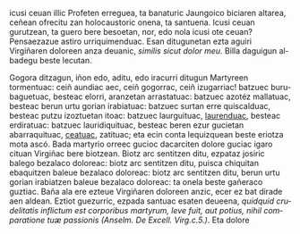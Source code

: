 <noinclude><pagequality level="3" user="Alonmikel" /></noinclude>icusi ceuan illic Profeten erreguea, ta banaturic Jaungoico biciaren altarea, ceñean ofrecitu zan holocaustoric onena, ta santuena. Icusi ceuan gurutzean, ta guero bere besoetan, nor, edo nola icusi ote ceuan? Pensaezazue astiro urriquimenduac. Esan ditugunetan ezta aguiri Virgiñaren doloreen anza deuanic,</span> <span lang="la"><i>similis sicut dolor meu</i>.</span> <span lang="eu">Billa daguigun albadegu beste lecutan.

{{aingura|12}}Gogora ditzagun, iñon edo, aditu, edo iracurri ditugun Martyreen tormentuac: ceiñ aundiac aec, ceiñ gogorrac, ceiñ izugarriac! batzuec buru-baguetuac, besteac elorri, aranzetan arrastatuac: batzuec azotéz mallatuac, besteac berun urtu gorian irabiatuac: batzuec surtan erre quiscalduac, besteac putzu izoztuetan itoac: batzuec laurguituac, <ins>laurenduac</ins>, besteac erdiratuac: batzuec lauridiquituac, besteac beren ezur gucietan abarraquituac, <ins>ceatuac</ins>, zatituac; eta ecin conta lequizquean beste eriotza mota ascó. Bada martyrio orreec gucioc dacarciten dolore guciac igaro cituan Virgiñac bere biotzean. Biotz arc sentitzen ditu, ezpataz josiric balego bezalaco doloreac: biotz arc sentitzen ditu, puisca chiquitan ebaquitzen baleue bezalaco doloreac: biotz arc sentitzen ditu, berun urtu gorian irabiatzen baleue bezalaco doloreac: ta onela beste gañeraco guztiac. Baña ala ere ezteue Virgiñaren doloreen anzic, ecer ez bat dirade aen aldean. Eztiot guezurric, ezpada santuac esaten deueena,</span> <span lang="la"><i>quidquid crudelitatis inflictum est corporibus martyrum, leve fuit, aut potius, nihil comparatione tuæ passionis</i> </span><cite>(Anselm. De Excell. Virg.c.5.)</cite>. <span lang="eu">Eta dolore <noinclude><references/></noinclude>

